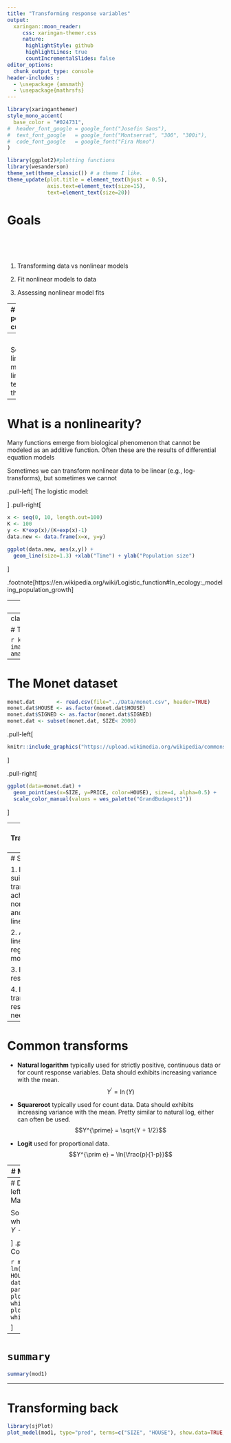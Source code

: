 ```yaml
---
title: "Transforming response variables"
output:
  xaringan::moon_reader:
     css: xaringan-themer.css
     nature:
      highlightStyle: github
      highlightLines: true
      countIncrementalSlides: false
editor_options: 
  chunk_output_type: console
header-includes :
  - \usepackage {amsmath}
  - \usepackage{mathrsfs}
---
```


```r
library(xaringanthemer)
style_mono_accent(
  base_color = "#024731",
#  header_font_google = google_font("Josefin Sans"),
#  text_font_google   = google_font("Montserrat", "300", "300i"),
#  code_font_google   = google_font("Fira Mono")
)
```

```r
library(ggplot2)#plotting functions
library(wesanderson)
theme_set(theme_classic()) # a theme I like.
theme_update(plot.title = element_text(hjust = 0.5), 
             axis.text=element_text(size=15), 
             text=element_text(size=20))
```

# Goals

<br>
  
  <br>
  
1. Transforming data vs nonlinear models

2. Fit nonlinear models to data 

3. Assessing nonlinear model fits

---
# A polynomial curve

.pull-left[
<br>

<br>

$$Y = \beta_0  +\beta_1 x + \beta_2 x^2+ \beta_3 x^3$$
]

.pull-right[
```r
x <- seq(0, 10, length.out=100)
y <- 1 + x + x^2 - 0.1*x^3
data.new <- data.frame(x=x, y=y)

ggplot(data.new, aes(x,y)) +
  geom_line()
```
]

<br>
 
... but if we let $z_1 = x$,  $z_2 = x^2$,  $z_3 = x^3$ then

$$Y = \beta_0  +\beta_1 z_1 + \beta_2 z_2 + \beta_3 z_3.$$

--
<br>

So this is a linear model (it's linear in terms of the $\beta$'s).
---
# What is a nonlinearity?

Many functions emerge from biological phenomenon that cannot be modeled as an additive function. Often these are the results of differential equation models

Sometimes we can transform nonlinear data to be linear (e.g., log-transforms), but sometimes we cannot

.pull-left[
The logistic model:

\begin{align*}
\frac{dN}{dt} &= rN\left( 1-\frac{N}{K} \right) \\
N(t) &= \frac{K e^{rt}}{K  -1 + e^{rt} }
\end{align*}


]
.pull-right[
```r
x <- seq(0, 10, length.out=100)
K <- 100
y <- K*exp(x)/(K+exp(x)-1)
data.new <- data.frame(x=x, y=y)

ggplot(data.new, aes(x,y)) +
  geom_line(size=1.3) +xlab("Time") + ylab("Population size")

```


]

.footnote[https://en.wikipedia.org/wiki/Logistic_function#In_ecology:_modeling_population_growth]

---
# How to handle nonlinearity

1. **Transform** data to achieve linearity and normality then use `lm`

2. Directly model nonlinearity using nonlinear regression (`nls` or `optim`)


---
class:inverse

# Transforming data

```r
knitr::include_graphics("https://images-na.ssl-images-amazon.com/images/I/81NLWqmleoL._AC_SL1500_.jpg")
```

---
# The Monet dataset

```r
monet.dat       <- read.csv(file="../Data/monet.csv", header=TRUE)
monet.dat$HOUSE <- as.factor(monet.dat$HOUSE)
monet.dat$SIGNED <- as.factor(monet.dat$SIGNED)
monet.dat <- subset(monet.dat, SIZE< 2000)
```

.pull-left[
```r
knitr::include_graphics("https://upload.wikimedia.org/wikipedia/commons/a/a5/Claude_Monet%2C_Houses_of_Parliament%2C_London%2C_1900-1903%2C_1933.1164%2C_Art_Institute_of_Chicago.jpg")
```
]

.pull-right[
```r
ggplot(data=monet.dat) +
  geom_point(aes(x=SIZE, y=PRICE, color=HOUSE), size=4, alpha=0.5) + 
  scale_color_manual(values = wes_palette("GrandBudapest1"))
```
]


---
# Transforming data

We can potentially log-transform the response variable, this will modify both the **mean** and the **variance** of the data. 

```r
ggplot(data=monet.dat) +
  geom_point(aes(x=SIZE, y=PRICE, color=HOUSE), size=4, alpha=0.5) + 
  scale_color_manual(values = wes_palette("GrandBudapest1")) + 
  scale_y_continuous(trans='log10')
```

Once transformed the conditions for linear regression *may* be met.

---
# Steps 

1. Determine suitable transform to achieve normality and/or linearity

2. Apply linear regression model

3. Examine residuals

4. Back-transform results (when needed)

---
# Common transforms

- **Natural logarithm** typically used for strictly positive, continuous data or for count response variables. Data should exhibits increasing variance with the mean.
$$Y^{\prime} = \ln(Y)$$

- **Squareroot** typically used for count data. Data should exhibits increasing variance with the mean. Pretty similar to natural log, either can often be used.
$$Y^{\prime} = \sqrt{Y + 1/2}$$

- **Logit** used for proportional data. $$Y^{\prim    e} = \ln{\frac{p}{1-p}}$$


---
# Monet revisited

```r
ggplot(data=monet.dat) +
  geom_point(aes(x=SIZE, y=PRICE, color=HOUSE), size=4, alpha=0.5) + 
  geom_smooth(aes(x=SIZE, y=PRICE, color=HOUSE), method="lm", se=F) +
  scale_color_manual(values = wes_palette("GrandBudapest1")) + 
  scale_y_continuous(trans='log10')
```

---
# Doing it
.pull-left[
### Mathematics
\begin{align*}
\ln(Y) &= \beta_0 + \beta_1 X_1 + \varepsilon\\
Y &= e^{\beta_0 + \beta_1 X_1 + \varepsilon}
\end{align*}

So now $Y=e^{\beta_0}$ when $X=0$. Thus, $Y\rightarrow 0$ as $\beta_0 \rightarrow \infty$.

]
.pull-right[
### Code
```r
```

```r
mod1 <- lm(log(PRICE) ~ HOUSE*SIZE, data=monet.dat)
par(mfrow=c(1,2))
plot(mod1, which=1)
plot(mod1, which=2)
```

]
---
# `summary`

```r
summary(mod1)
```

---
# Transforming back

```r
library(sjPlot)
plot_model(mod1, type="pred", terms=c("SIZE", "HOUSE"), show.data=TRUE, colors=wes_palette("GrandBudapest1"), axis.lim=c(0, 50))
```


